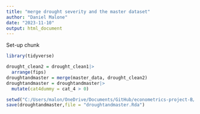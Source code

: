 ```yaml
---
title: "merge drought severity and the master dataset"
author: "Daniel Malone"
date: "2023-11-10"
output: html_document
---
```

Set-up chunk
```r
library(tidyverse)
```

```r
drought_clean2 = drought_clean1|>
  arrange(fips)
droughtandmaster = merge(master_data, drought_clean2)
droughtandmaster = droughtandmaster|>
  mutate(cat4dummy = cat_4 > 0)
```

```r
setwd("C:/Users/malon/OneDrive/Documents/GitHub/econometrics-project-B/Econometrics Project/Data")
save(droughtandmaster,file = "droughtandmaster.Rda")
```